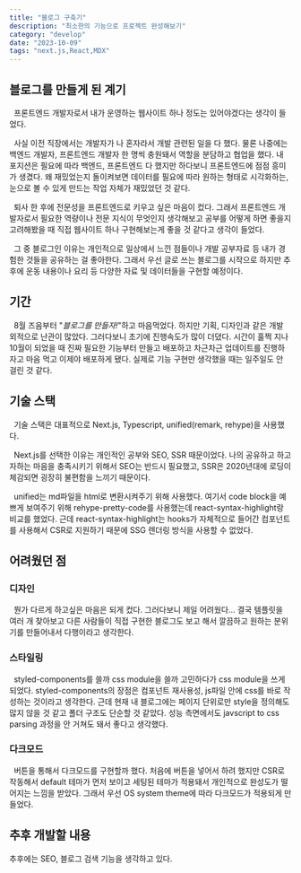```yaml
---
title: "블로그 구축기"
description: "최소한의 기능으로 프로젝트 완성해보기"
category: "develop"
date: "2023-10-09"
tags: "next.js,React,MDX"
---
```


## 블로그를 만들게 된 계기

&nbsp;
프론트엔드 개발자로서 내가 운영하는 웹사이트 하나 정도는 있어야겠다는 생각이 들었다.

&nbsp;
사실 이전 직장에서는 개발자가 나 혼자라서 개발 관련된 일을 다 했다.
물론 나중에는 백엔드 개발자, 프론트엔드 개발자 한 명씩 충원돼서 역할을 분담하고 협업을 했다.
내 포지션은 필요에 따라 백엔드, 프론트엔드 다 했지만 하다보니 프론트엔드에 점점 흥미가 생겼다.
왜 재밌었는지 돌이켜보면 데이터를 필요에 따라 원하는 형태로 시각화하는, 눈으로 볼 수 있게 만드는 작업 자체가 재밌었던 것 같다.

&nbsp;
퇴사 한 후에 전문성을 프론트엔드로 키우고 싶은 마음이 컸다.
그래서 프론트엔드 개발자로서 필요한 역량이나 전문 지식이 무엇인지 생각해보고 공부를 어떻게 하면 좋을지 고려해봤을 때
직접 웹사이트 하나 구현해보는게 좋을 것 같다고 생각이 들었다.

&nbsp;
그 중 블로그인 이유는 개인적으로 일상에서 느낀 점들이나 개발 공부자료 등 내가 경험한 것들을 공유하는 걸 좋아한다.
그래서 우선 글로 쓰는 블로그를 시작으로 하지만 추후에 운동 내용이나 요리 등 다양한 자료 및 데이터들을 구현할 예정이다.

## 기간

&nbsp;
8월 즈음부터 "_블로그를 만들자!_"하고 마음먹었다. 하지만 기획, 디자인과 같은 개발 외적으로 난관이 많았다.
그러다보니 초기에 진행속도가 많이 더뎠다. 시간이 훌쩍 지나 10월이 되었을 때 진짜 필요한 기능부터 만들고 배포하고 차근차근 업데이트를 진행하자고 마음 먹고
이제야 배포하게 됐다. 실제로 기능 구현만 생각했을 때는 일주일도 안 걸린 것 같다.

## 기술 스택

&nbsp;
기술 스택은 대표적으로 Next.js, Typescript, unified(remark, rehype)을 사용했다.

&nbsp;
Next.js를 선택한 이유는 개인적인 공부와 SEO, SSR 때문이었다.
나의 공유하고 하고자하는 마음을 충족시키기 위해서 SEO는 반드시 필요했고, SSR은 2020년대에 로딩이 체감되면 굉장히 불편함을 느끼기 때문이다.

&nbsp;
unified는 md파일을 html로 변환시켜주기 위해 사용했다.
여기서 code block을 예쁘게 보여주기 위해 rehype-pretty-code를 사용했는데 react-syntax-highlight랑 비교를 했었다.
근데 react-syntax-highlight는 hooks가 자체적으로 들어간 컴포넌트를 사용해서 CSR로 지원하기 때문에 SSG 렌더링 방식을 사용할 수 없었다.

## 어려웠던 점

### 디자인

&nbsp;
뭔가 다르게 하고싶은 마음은 되게 컸다. 그러다보니 제일 어려웠다...
결국 템플릿을 여러 개 찾아보고 다른 사람들이 직접 구현한 블로그도 보고 해서 깔끔하고 원하는 분위기를 만들어내서 다행이라고 생각한다.

### 스타일링

&nbsp;
styled-components를 쓸까 css module을 쓸까 고민하다가 css module을 쓰게 되었다.
styled-components의 장점은 컴포넌트 재사용성, js파일 안에 css를 바로 작성하는 것이라고 생각한다.
근데 현재 내 블로그에는 페이지 단위로만 style을 정의해도 많지 않을 것 같고 폴더 구조도 단순할 것 같았다.
성능 측면에서도 javscript to css parsing 과정을 안 거쳐도 돼서 좋다고 생각했다.

### 다크모드

&nbsp;
버튼을 통해서 다크모드를 구현할까 했다.
처음에 버튼을 넣어서 하려 했지만 CSR로 작동해서 default 테마가 먼저 보이고 세팅된 테마가 적용돼서 개인적으로 완성도가 떨어지는 느낌을 받았다.
그래서 우선 OS system theme에 따라 다크모드가 적용되게 만들었다.

## 추후 개발할 내용

추후에는 SEO, 블로그 검색 기능을 생각하고 있다.
